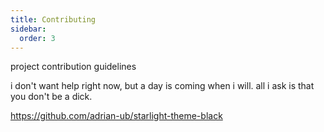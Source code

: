 ```yaml
---
title: Contributing
sidebar:
  order: 3
---
```


project contribution guidelines

i don't want help right now, but a day is coming when i will. all i ask is that you don't be a dick.

https://github.com/adrian-ub/starlight-theme-black
